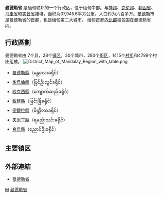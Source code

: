 {{Infobox settlement
<!-- See Template:Infobox settlement for additional fields and descriptions -->
| name                    = 曼德勒省
| native_name             = {{small|{{nobold|{{native name|my|''မန္တလေးတိုင်းဒေသကြီး''}}}}}}
| native_name_lang         = 
| settlement_type         = [[缅甸行政区划|省]]
| image_skyline           = 
| image_alt               = 
| image_caption           = 
| image_flag              = Flag of Mandalay Division.svg
| flag_alt                = 
| nickname                = 
| motto                   = 
| image_map               = File:Mandalay Region in Myanmar.svg
| image_seal = 
| mapsize                 = 200px
| map_alt                 = 
| map_caption             = 
| pushpin_map             = <!-- Burma -->
| pushpin_label_position  = 
| pushpin_map_alt         = 
| pushpin_map_caption     = 
| latd  =  
|latm  =  
|lats  =  
|latNS  = 
| longd =  
|longm =  
|longs =  
|longEW = 
| coor_pinpoint           = 
| coordinates_type        = 
| coordinates_display     = 
| coordinates_footnotes   = 
| subdivision_type        = 国家
| subdivision_name        = {{RUM}}
| established_title       = 
| established_date        = 
| seat_type               = 首府
| seat                    = [[曼德勒|曼德勒]]
| government_footnotes    = 
| leader_party            = [[全国民主联盟|NLD]]
| leader_title            = 首席部长
| leader_name             = [[佐敏貌|佐敏貌]]
| unit_pref               = Metric<!-- or US or UK -->
| area_footnotes          = 
| area_total_km2          = 37945.6
| area_rank = 
| area_note               = 
| elevation_footnotes     = 
| elevation_m             = 
| population_total        = 6,165,723<ref name="census-2014"/>
| population_as_of        = 2014
| population_footnotes    = <ref name="census-2014">{{cite book|title=人口普查数据|publisher=移民局和人口部|location=内比都|date=May 2015|series=2014年 缅甸人口和住户普查|volume=第二册第十七页|url=https://drive.google.com/file/d/0B067GBtstE5TeUlIVjRjSjVzWlk/view|access-date=2020-10-17|archive-date=2019-05-07|archive-url=https://web.archive.org/web/20190507224807/https://drive.google.com/file/d/0B067GBtstE5TeUlIVjRjSjVzWlk/view|dead-url=no}}</ref>
| population_density_km2  = auto
| population_rank = 
| population_demonym      = 
| population_note         = 
| demographics_type1      = 
| demographics1_footnotes = <!-- for references: use <ref> tags -->
| demographics1_title1    = 
| timezone1               = [[缅甸标准时间|MST]]
| utc_offset1             = +06:30
| postal_code_type        = 
| postal_code             = 
| area_code               = 
| area_code_type          = 
| iso_code                = 
| unemployment_rate = 
| website                 =
*{{url|www.mdyregion.gov.mm}}
*{{url|www.emandalay.gov.mm}}
| footnotes               = 
| coordinates_region      = 
| demographics1_info1     = 
| demographics1_title2    = 
| demographics1_info2     = 
}}

'''曼德勒省''' 是缅甸联邦的一个行政区，位于缅甸中部。与[[掸邦|掸邦]]、[[克伦邦|克伦邦]]、[[勃固省|勃固省]]、[[马圭省|马圭省]]和[[实皆省|实皆省]]接壤，面积为37,945.6平方公里，人口约为六百多万。[[曼德勒|曼德勒]]市 是曼德勒省的首都，也是缅甸第二大城市。
缅甸首都[[内比都|内比都]]被包围在曼德勒省内。

==行政區劃==
曼德勒省由 7个县，28个[[镇区_(缅甸)|镇区]]，30个城市，280个[[街区_(缅甸)|街区]]，1415个[[村组_(缅甸)|村组]]和4799个村庄组成。
[[File:District_Map_of_Mandalay_Region_with_lable.png|thumb]]

*[[曼德勒縣|曼德勒縣]]（မန္တလေးခရိုင်）
*[[彬烏倫縣|彬烏倫縣]]（ပြင်ဦးလွင်ခရိုင်）
*[[皎克西縣|皎克西縣]]（ကျောက်ဆည်ခရိုင်）
*[[敏建縣|敏建縣]]（မြင်းခြံခရိုင်）
*[[密鐵拉縣|密鐵拉縣]]（မိတ္ထီလာခရိုင်）
*[[央米丁縣|央米丁縣]]（ရမည်းသင်းခရိုင်）
*[[良烏縣|良烏縣]]（ညောင်ဦးခရိုင်）

== 主要镇区 ==

==外部連結==
*[http://mm.mofcom.gov.cn/column/print.shtml?/ddgk/zwdili/200608/20060802891335 曼德勒省] {{Wayback|url=http://mm.mofcom.gov.cn/column/print.shtml?%2Fddgk%2Fzwdili%2F200608%2F20060802891335 |date=20200214213725 }}

{{曼德勒省行政區劃}}
{{缅甸行政区划}}

[[Category:緬甸省份|M]]
[[Category:曼德勒省|]]